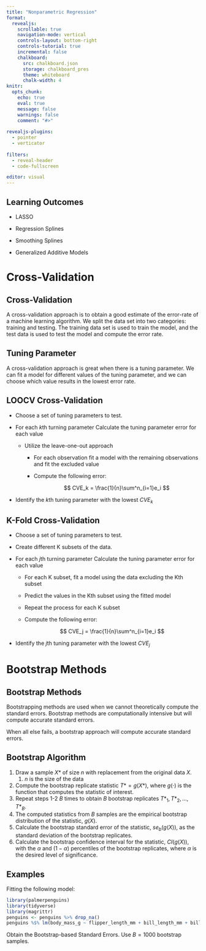 ```yaml
---
title: "Nonparametric Regression"
format:
  revealjs:
    scrollable: true
    navigation-mode: vertical
    controls-layout: bottom-right
    controls-tutorial: true
    incremental: false 
    chalkboard:
      src: chalkboard.json
      storage: chalkboard_pres
      theme: whiteboard
      chalk-width: 4
knitr:
  opts_chunk: 
    echo: true
    eval: true
    message: false
    warnings: false
    comment: "#>" 
    
revealjs-plugins:
  - pointer
  - verticator
  
filters: 
  - reveal-header
  - code-fullscreen

editor: visual
---
```


## Learning Outcomes

-   LASSO

-   Regression Splines

-   Smoothing Splines

-   Generalized Additive Models

# Cross-Validation

## Cross-Validation

A cross-validation approach is to obtain a good estimate of the error-rate of a machine learning algorithm. We split the data set into two categories: training and testing. The training data set is used to train the model, and the test data is used to test the model and compute the error rate.

## Tuning Parameter

A cross-validation approach is great when there is a tuning parameter. We can fit a model for different values of the tuning parameter, and we can choose which value results in the lowest error rate.

## LOOCV Cross-Validation

-   Choose a set of tuning parameters to test.

-   For each $k$th turning parameter Calculate the tuning parameter error for each value

    -   Utilize the leave-one-out approach

        -   For each observation fit a model with the remaining observations and fit the excluded value

        -   Compute the following error:

            $$
            CVE_k = \frac{1}{n}\sum^n_{i=1}e_i 
            $$

-   Identify the $k$th tuning parameter with the lowest $CVE_k$

## K-Fold Cross-Validation

-   Choose a set of tuning parameters to test.

-   Create different K subsets of the data.

-   For each $j$th turning parameter Calculate the tuning parameter error for each value

    -   For each K subset, fit a model using the data excluding the Kth subset

    -   Predict the values in the Kth subset using the fitted model

    -   Repeat the process for each K subset

    -   Compute the following error:

        $$
        CVE_j = \frac{1}{n}\sum^n_{i=1}e_i 
        $$

-   Identify the $j$th tuning parameter with the lowest $CVE_j$

# Bootstrap Methods

## Bootstrap Methods

Bootstrapping methods are used when we cannot theoretically compute the standard errors. Bootstrap methods are computationally intensive but will compute accurate standard errors.

When all else fails, a bootstrap approach will compute accurate standard errors.

## Bootstrap Algorithm

1.  Draw a sample $X*$ of size $n$ with replacement from the original data $X$.
    1.  $n$ is the size of the data
2.  Compute the bootstrap replicate statistic $T* = g(X*)$, where $g(\cdot)$ is the function that computes the statistic of interest.
3.  Repeat steps 1-2 $B$ times to obtain $B$ bootstrap replicates ${T*_1, T*_2, ..., T*_B}$.
4.  The computed statistics from $B$ samples are the empirical bootstrap distribution of the statistic, $g(X)$.
5.  Calculate the bootstrap standard error of the statistic, $se_b(g(X))$, as the standard deviation of the bootstrap replicates.
6.  Calculate the bootstrap confidence interval for the statistic, $CI(g(X))$, with the $\alpha$ and $(1-\alpha)%$ percentiles of the bootstrap replicates, where $\alpha$ is the desired level of significance.

## Examples

Fitting the following model:

```r
library(palmerpenguins)
library(tidyverse)
library(magrittr)
penguins <- penguins %>% drop_na()
penguins %$% lm(body_mass_g ~ flipper_length_mm + bill_length_mm + bill_depth_mm)
```

Obtain the Bootstrap-based Standard Errors. Use $B=1000$ bootstrap samples.
